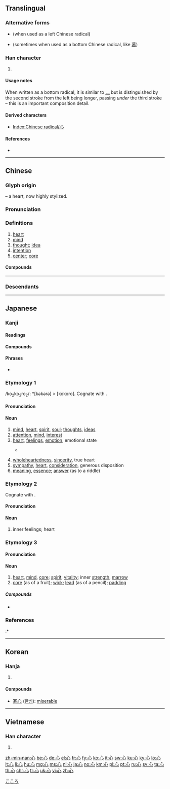 {{also|必}}
==Translingual==
{{stroke order|type=animate}}

===Alternative forms===
* {{l|mul|忄}} (when used as a left Chinese radical)
* {{l|mul|㣺}} (sometimes when used as a bottom Chinese radical, like [[慕]])

===Han character===
{{Han char|rn=61|rad=心|as=00|sn=4|four=33000|canj=P}}
#{{mul-kangxi radical-def}}
====Usage notes====
When written as a bottom radical, it is similar to [[灬]] but is distinguished by the second stroke from the left being longer, passing ''under'' the third stroke – this is an important composition detail.

====Derived characters====
* [[Index:Chinese radical/心]]

====References====
* {{Han ref|kx=0375.010|dkj=10295|dj=0700.050|hdz=42267.010|uh=5FC3|ud=24515|bh=A4DF|bd=42207}}

[[Category:CJKV radicals| ]]

----

==Chinese==
{{zh-forms}}

===Glyph origin===
{{Han etyl}}
{{liushu|p}} – a heart, now highly stylized.

===Pronunciation===
{{zh-pron
|m=xīn
|c=sam1
|h=pfs=sîm
|md=sĭng
|mn=sim
|w=1xin
|mc=y
|oc=y
|ma=y
|cat=n
}}

===Definitions===
{{zh-hanzi}}

# [[heart]] {{zh-mw|m:顆}}
# [[mind]]
# [[thought]]; [[idea]]
# [[intention]]
# [[center]]; [[core]]

====Compounds====
{{zh-der|心愛|心安理得|心不死|心不在焉|心裁|心腸|心潮|心馳神往|心慈面軟|心粗|心膽俱裂|心蕩神知|心得|心底|心地|心電圖|心電圖機|心動|心毒|心煩|心房|心扉|心服|心浮|心腹|心腹之患|心甘|心甘情願|心肝|心高氣傲|心廣體胖|心寒|心黑|心狠|心狠手辣|心花怒放|心懷|心懷鬼胎|心懷叵測|心慌|心慌意亂|心灰意懶|心回意轉|心魂|心活|心機|心肌|心急|心急火燎|心計|心跡|心尖|心間|心焦|心絞痛|心勁|心驚膽戰|心驚肉跳|心境|心靜|心坎|心口|心口不一|心口如一|心寬|心寬體胖|心曠神怡|心勞計絀|心勞日拙|心裡|心理|心理學|心力|心力交瘁|心力衰竭|心連心|心靈|心領|心領神會|心路|心律|心率|心滿意足|心明眼亮|心目|心慕手追|心內膜|心平氣和|心魄|心氣|心竅|心切|心怯|心情|心曲|心如刀割|心軟|心善|心上|心上人|心身|心神|心聲|心盛|心事|心室|心術|心數|心思|心酸|心算|心碎|心態|心疼|心田|心跳|心貼心|心頭|心頭肉|心窩|心窩兒|心無二用|心細|心弦|心想|心心念念|心心相印|心性|心胸|心虛|心許|心緒|心血|心血來潮|心眼|心眼兒|心癢|心儀|心意|心音|心影|心硬|心有靈犀一點通|心有餘而力不足|心有餘悸|心餘力絀|心猿意馬|心願|心悅誠服|心臟|心窄|心照|心折|心直口快|心志|心智|心中|心中無數|心中有數|心重|心子|心醉|點心}}

----

===Descendants===
{{CJKV||しん|심|tim}}

----

==Japanese==

===Kanji===
{{ja-kanji|grade=2|rs=心00}}

====Readings====
{{ja-readings|goon=[[しん]] (shin)|kanon=[[しん]] (shin)|kun=[[こころ]] (kokoro), [[ごころ]] (gokoro)|nanori=[[むね]] (mune), [[まこと]] (makoto), [[み]] (mi)}}

====Compounds====
{{der3
|{{l|ja|心変わり|tr=kokorogawari||inconstancy}}
|{{l|ja|心付け|tr=kokorozuke||gratuity}}
|{{l|ja|心残り|tr=kokoronokori||reluctance}}
|{{l|ja|心許ない|tr=kokoromotonai||uneasy, unsure}}
|{{l|ja|心意|tr=shin'i||mind}}
|{{l|ja|心音|tr=shin'on||heartbeat}}
|{{l|ja|心肝|tr=shinkan||heart}}
|{{l|ja|心眼|tr=shingan||mind's eye}}
|{{l|ja|心願|tr=shingan||prayer}}
|{{l|ja|心機|tr=shinki||attitude}}
|{{l|ja|心機一転|tr=shinki itten||change of attitude}}
|{{l|ja|心気|tr=shinki||mentality, mood}}
|{{l|ja|心腹|tr=shinpuku||chest and stomach}}
|{{l|ja|心がけ|tr=kokorogake||dedication}}
|{{l|ja|[[心がける]], [[心掛ける]]|tr=kokorogakeru||bear in mind}}
|{{l|ja|心意気|tr=kokoroiki||spirit, disposition}}
|{{l|ja|心外|tr=shingai||wholly unexpected}}
|{{l|ja|心掛け|tr=kokorogake||readiness, intention}}
|{{l|ja|心境|tr=shinkyō||mental state}}
|{{l|ja|心強い|tr=kokorozuyoi||heartening}}
|{{l|ja|心筋|tr=shinkin||heart muscle}}
|{{l|ja|心遣い|tr=kokorozukai||solicitude, anxiety}}
|{{l|ja|心構え|tr=kokorogamae||preparedness}}
|{{l|ja|心細い|tr=kokorobosoi||helpless, forlorn}}
|{{l|ja|心情|tr=shinjō||sentiment, emotions}}
|{{l|ja|心神耗弱|tr=shinshin-mōjaku||mental retardation}}
|{{l|ja|心身|tr=shinshin||mind and body}}
|{{l|ja|心酔|tr=shinsui||adoration}}
|{{l|ja|心臓|tr=shinzō||heart}}
|{{l|ja|心臓病|tr=shinzōbyō||heart trouble}}
|{{l|ja|心待ち|tr=kokoromachi||anticipation}}
|{{l|ja|心地|tr=kokochi||feeling, sensation}}
|{{l|ja|心中|tr=shinjū||lovers suicide}}
|{{l|ja|心中|tr=shinchū||true motives}}
|{{l|ja|心当たり|tr=kokoroatari||having some knowledge of}}
|{{l|ja|心当たりが有る|tr=kokoroatari ga aru||have an idea}}
|{{l|ja|心得|tr=kokoroe||knowledge}}
|{{l|ja|心得る|tr=kokoroeru||be informed}}
|{{l|ja|心配|tr=shinpai||worry, concern}}
|{{l|ja|心不全|tr=shinfuzen||heart failure}}
|{{l|ja|心労|tr=shinrō||anxiety, worry}}
|{{l|ja|心理|tr=shinri||mentality}}
|{{l|ja|心理学|tr=shinrigaku||psychology}}
|{{l|ja|心電図|tr=shindenzu||electrocardiogram}}
|{{l|ja|心持ち|tr=kokoromochi||feeling, mood}}
|{{l|ja|心尽くし|tr=kokorozukushi||kindness, consideration}}
|{{l|ja|一心|tr=isshin||wholeheartedness}}
|{{l|ja|一心に|tr=isshin ni||with one mind}}
|{{l|ja|会心|tr=kaishin||congeniality}}
|{{l|ja|核心|tr=kakushin||kernel, core}}
|{{l|ja|感心|tr=kanshin||admiration}}
|{{l|ja|感心する|tr=kanshin suru||admire}}
|{{l|ja|関心|tr=kanshin||concern, interest}}
|{{l|ja|気心|tr=kigokoro||temper, disposition}}
|{{l|ja|虚栄心|tr=kyoeishin||vanity}}
|{{l|ja|虚心|tr=kyoshin||impartiality}}
|{{l|ja|疑心|tr=gishin||doubt, suspicion}}
|{{l|ja|苦心|tr=kushin||pain, anxiety}}
|{{l|ja|決心|tr=kesshin||determination}}
|{{l|ja|決心する|tr=kesshin suru||decide}}
|{{l|ja|恋心|tr=koigokoro||awakening of love}}
|{{l|ja|好奇心|tr=kōkishin||curiosity}}
|{{l|ja|細心|tr=saishin||careful; discreet}}
|{{l|ja|初心|tr=shoshin||original intention}}
|{{l|ja|重心|tr=jūshin||center of gravity}}
|{{l|ja|人心|tr=jinshin||human nature}}
|{{l|ja|衷心|tr=chūshin||innermost feelings}}
|{{l|ja|中心|tr=chūshin||center, middle}}
|{{l|ja|都心|tr=toshin||city center}}
|{{l|ja|童心|tr=dōshin||child's mind}}
|{{l|ja|内心|tr=naishin||innermost thoughts}}
|{{l|ja|熱心|tr=nesshin||zeal, enthusiasm}}
|{{l|ja|腹心|tr=fukushin||trusted friend}}
|{{l|ja|腐心|tr=fushin||taking pains to}}
|{{l|ja|本心|tr=honshin||true feelings}}
|{{l|ja|真心|tr=magokoro||sincerity}}
|{{l|ja|無関心|tr=mukanshin||apathetic}}
|{{l|ja|無心|tr=mushin||innocence}}
|{{l|ja|物心|tr=monogokoro||judgment}}
|{{l|ja|野心|tr=yashin||ambition, aspiration}}
|{{l|ja|用心|tr=yōjin||care, precaution}}
|{{l|ja|良心|tr=ryōshin||conscience}}
|{{l|ja|炉心|tr=roshin||nuclear reactor core}}
|{{l|ja|安心|tr=anshin||relief, peace of mind}}
|{{l|ja|安心する|tr=anshin suru||be relieved}}
|{{l|ja|肝心|tr=kanjin||essential, fundamental}}
|{{l|ja|安心感|tr=anshinkan||sense of security}}
|{{l|ja|関心事|tr=kanshinji||matter of concern}}
|{{l|ja|初心者|tr=shoshinsha||beginner}}
|{{l|ja|狭心症|tr=kyōshinshō||heart attack}}
|{{l|ja|用心深い|tr=yōjinbukai||wary, watchful}}
|{{l|ja|居心地|tr=igokochi||comfort}}
|{{l|ja|住み心地|tr=sumigokochi||living in comfort}}
|{{l|ja|用心棒|tr=yōjinbō||bodyguard}}
|{{l|ja|遠心力|tr=enshinryoku||centrifugal force}}
|{{l|ja|求心力|tr=kyūshinryoku||centripetal force}}
|{{l|ja|以心伝心|tr=ishindenshin||empathy}}
|{{l|ja|孝心|tr=kōshin||filial devotion}}
|{{l|ja|脂肪心|tr=shibōshin||fatty heart}}
|{{l|ja|外心|tr=gaishin||outer center}}
|{{l|ja|子供心|tr=kodomogokoro||childlike mind}}
|{{l|ja|大和心|tr=yamatogokoro||the Japanese spirit}}
|{{l|ja|[[心を込めて]], [[心をこめて]]|tr=kokoro o komete||devoted}}
|{{l|ja|心を配る|tr=kokoro o kubaru||give attention}}
|{{l|ja|心を動かす|tr=kokoro o ugokasu||impress}}
|{{l|ja|心から|tr=shin kara, kokoro kara||heart and soul}}
|{{l|ja|心行く迄|tr=kokoroyuku made||to the heart's content}}
|{{ja-r|心太|ところてん}}: ''[[Gelidium]]'' [[jelly]]; [[prostate]] [[orgasm]]
}}

====Phrases====
* {{l|ja|心頭滅却すれば火もまた涼し}}

===Etymology 1===
{{ja-kanjitab|こころ|yomi=k}}
/ko<sub>2</sub>ko<sub>2</sub>ro<sub>2</sub>/: *[kəkərə] > [kokoro]. Cognate with {{cog|ryu|くくる|tr=kukuru}}.

====Pronunciation====
{{ja-pron|yomi=k|こころ|acc=3|acc_ref=DJR,NHK|acc2=2|acc2_ref=DJR,NHK|a=ja-kokoro.ogg}}

====Noun====
{{ja-noun|こころ}}

# [[mind]], [[heart]], [[spirit]], [[soul]]; [[thoughts]], [[ideas]]
# [[attention]], [[mind]], [[interest]]
# [[heart]], [[feelings]], [[emotion]], emotional state
#* {{RQ:Man'yōshū|14|3466}}
#*: {{l|ja|麻可奈思美}} {{l|ja|奴礼婆許登尓豆}} {{l|ja|佐祢奈敝波}} '''{{l|ja|己許呂}}'''{{l|ja|乃緒呂尓}} {{l|ja|能里弖可奈思母}}
# [[wholeheartedness]], [[sincerity]], true heart
# [[sympathy]], [[heart]], [[consideration]], generous disposition
# [[meaning]], [[essence]]; [[answer]] (as to a riddle)

===Etymology 2===
{{ja-kanjitab|うら|yomi=irr}}
Cognate with {{m|ja|裏|tr=ura||inside}}.

====Pronunciation====
{{ja-pron|yomi=irr|うら}}

====Noun====
{{ja-noun|うら}}

# inner feelings; heart

===Etymology 3===
{{ja-kanjitab|しん|yomi=o}}

====Pronunciation====
{{ja-pron|yomi=o|しん|acc=1|acc_ref=DJR,NHK}}

====Noun====
{{ja-noun|しん}}

# [[heart]], [[mind]], [[core]]; [[spirit]], [[vitality]]; inner [[strength]], [[marrow]]
# [[core]] (as of a fruit); [[wick]]; [[lead]] (as of a pencil); [[padding]]

=====Compounds=====
* {{ja-r|汎心論|はんしんろん|gloss=panpsychism}}

===References===
<references/>
:* {{R:Man'yōshū 3}}

[[Category:Japanese basic words|こころ]]

----

==Korean==

===Hanja===
{{ko-hanja|hangeul=심|eumhun=마음|rv=sim|mr=sim|y=sim}}

# {{defn|lang=ko|sort=心00}}

====Compounds====
* [[寒心]] ([[한심]]): [[miserable]]

----

==Vietnamese==

===Han character===
{{vi-hantu|[[tâm]], [[tấm]], [[tim]]|rs=心00}}

# {{defn|lang=vi|sort=心00}}

[[zh-min-nan:心]]
[[be:心]]
[[de:心]]
[[el:心]]
[[fr:心]]
[[fy:心]]
[[ko:心]]
[[it:心]]
[[sw:心]]
[[ku:心]]
[[ky:心]]
[[lo:心]]
[[lt:心]]
[[li:心]]
[[hu:心]]
[[mg:心]]
[[ms:心]]
[[nl:心]]
[[ja:心]]
[[no:心]]
[[km:心]]
[[pl:心]]
[[pt:心]]
[[ru:心]]
[[sv:心]]
[[ta:心]]
[[th:心]]
[[chr:心]]
[[tr:心]]
[[uk:心]]
[[vi:心]]
[[zh:心]]
